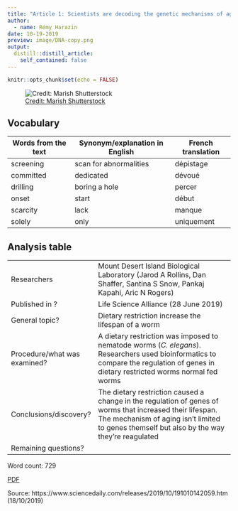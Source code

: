 ```yaml
---
title: "Article 1: Scientists are decoding the genetic mechanisms of aging"
author:
  - name: Rémy Harazin
date: 10-19-2019
preview: image/DNA-copy.png
output:
  distill::distill_article:
    self_contained: false
---
```


```r
knitr::opts_chunk$set(echo = FALSE)
```


![ [Credit: Marish Shutterstock](https://www.shutterstock.com/image-vector/dna-genetic-sign-elements-icons-collection-280000706?src=eYWmisWNfHkRdh1QCQLnGg-1-0) ](image/DNA-copy.png)

## Vocabulary 

| Words from the text | Synonym/explanation in English | French translation |
| ------------------- | ------------------------------ | ------------------ |
| screening           | scan for abnormalities         | dépistage          |
| committed           | dedicated                      | dévoué             |
| drilling            | boring a hole                  | percer             |
| onset               | start                          | début              |
| scarcity            | lack                           | manque             |
| solely              | only                           | uniquement         |

## Analysis table 

|                              |                                                                                                                                                                                                          |
| ---------------------------- | -------------------------------------------------------------------------------------------------------------------------------------------------------------------------------------------------------- |
| Researchers                  | Mount Desert Island Biological Laboratory (Jarod A Rollins, Dan Shaffer, Santina S Snow, Pankaj Kapahi, Aric N Rogers)                                                                                                                               |
| Published in ?               | Life Science Alliance (28 June 2019)                                                                                                                                                                                         |
| General topic?               | Dietary restriction increase the lifespan of a worm                                                                                                                                                      |
| Procedure/what was examined? | A dietary restriction was imposed to nematode worms (*C. elegans*). Researchers used bioinformatics to compare the regulation of genes in dietary restricted worms normal fed worms                      |
| Conclusions/discovery?       | The dietary restriction caused a change in the regulation of genes of worms that increased their lifespan. The mechanism of aging isn't limited to genes themself but also by the way they're reagulated |
| Remaining questions?         |                                                                                                                                                                                                          |

Word count: 729

[PDF](https://github.com/RemyHrz/Remy-Harazin-blog/blob/master/pdf/article%201%20highlighted.pdf)

Source: https://www.sciencedaily.com/releases/2019/10/191010142059.htm (18/10/2019)


